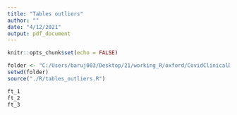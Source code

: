 ```yaml
---
title: "Tables outliers"
author: ""
date: "4/12/2021"
output: pdf_document
---
```


```r
knitr::opts_chunk$set(echo = FALSE)
```



```r
folder <- "C:/Users/baruj003/Desktop/21/working_R/oxford/CovidClinicalDataProcessor"
setwd(folder)
source("./R/tables_outliers.R")
```



```r
ft_1
ft_2
ft_3
```
